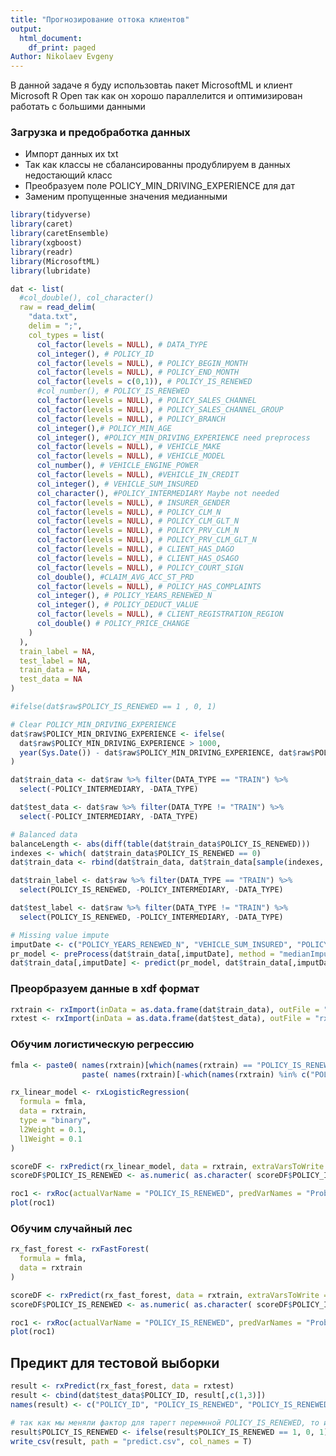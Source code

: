 ```yaml
---
title: "Прогнозирование оттока клиентов"
output:
  html_document:
    df_print: paged
Author: Nikolaev Evgeny
---
```

В данной задаче я буду использовтаь пакет MicrosoftML и клиент Microsoft R Open так как он хорошо параллелится и оптимизирован работать с большими данными

### Загрузка и предобработка данных

* Импорт данных их txt
* Так как классы не сбалансированны продублируем в данных недостающий класс
* Преобразуем поле POLICY_MIN_DRIVING_EXPERIENCE для дат
* Заменим пропущенные значения медианными

```r
library(tidyverse)
library(caret)
library(caretEnsemble)
library(xgboost)
library(readr)
library(MicrosoftML)
library(lubridate)

dat <- list(
  #col_double(), col_character()
  raw = read_delim(
    "data.txt", 
    delim = ";", 
    col_types = list(
      col_factor(levels = NULL), # DATA_TYPE
      col_integer(), # POLICY_ID
      col_factor(levels = NULL), # POLICY_BEGIN_MONTH
      col_factor(levels = NULL), # POLICY_END_MONTH
      col_factor(levels = c(0,1)), # POLICY_IS_RENEWED
      #col_number(), # POLICY_IS_RENEWED
      col_factor(levels = NULL), # POLICY_SALES_CHANNEL
      col_factor(levels = NULL), # POLICY_SALES_CHANNEL_GROUP
      col_factor(levels = NULL), # POLICY_BRANCH
      col_integer(),# POLICY_MIN_AGE
      col_integer(), #POLICY_MIN_DRIVING_EXPERIENCE need preprocess
      col_factor(levels = NULL), # VEHICLE_MAKE
      col_factor(levels = NULL), # VEHICLE_MODEL
      col_number(), # VEHICLE_ENGINE_POWER
      col_factor(levels = NULL), #VEHICLE_IN_CREDIT
      col_integer(), # VEHICLE_SUM_INSURED
      col_character(), #POLICY_INTERMEDIARY Maybe not needed
      col_factor(levels = NULL), # INSURER_GENDER
      col_factor(levels = NULL), # POLICY_CLM_N
      col_factor(levels = NULL), # POLICY_CLM_GLT_N
      col_factor(levels = NULL), # POLICY_PRV_CLM_N
      col_factor(levels = NULL), # POLICY_PRV_CLM_GLT_N
      col_factor(levels = NULL), # CLIENT_HAS_DAGO
      col_factor(levels = NULL), # CLIENT_HAS_OSAGO
      col_factor(levels = NULL), # POLICY_COURT_SIGN
      col_double(), #CLAIM_AVG_ACC_ST_PRD
      col_factor(levels = NULL), # POLICY_HAS_COMPLAINTS
      col_integer(), # POLICY_YEARS_RENEWED_N
      col_integer(), # POLICY_DEDUCT_VALUE
      col_factor(levels = NULL), # CLIENT_REGISTRATION_REGION
      col_double() # POLICY_PRICE_CHANGE
    )
  ),
  train_label = NA,
  test_label = NA,
  train_data = NA,
  test_data = NA
)

#ifelse(dat$raw$POLICY_IS_RENEWED == 1 , 0, 1)

# Clear POLICY_MIN_DRIVING_EXPERIENCE
dat$raw$POLICY_MIN_DRIVING_EXPERIENCE <- ifelse(
  dat$raw$POLICY_MIN_DRIVING_EXPERIENCE > 1000, 
  year(Sys.Date()) - dat$raw$POLICY_MIN_DRIVING_EXPERIENCE, dat$raw$POLICY_MIN_DRIVING_EXPERIENCE
)

dat$train_data <- dat$raw %>% filter(DATA_TYPE == "TRAIN") %>% 
  select(-POLICY_INTERMEDIARY, -DATA_TYPE)

dat$test_data <- dat$raw %>% filter(DATA_TYPE != "TRAIN") %>% 
  select(-POLICY_INTERMEDIARY, -DATA_TYPE)

# Balanced data
balanceLength <- abs(diff(table(dat$train_data$POLICY_IS_RENEWED)))
indexes <- which( dat$train_data$POLICY_IS_RENEWED == 0)
dat$train_data <- rbind(dat$train_data, dat$train_data[sample(indexes, balanceLength, replace = T),])

dat$train_label <- dat$raw %>% filter(DATA_TYPE == "TRAIN") %>% 
  select(POLICY_IS_RENEWED, -POLICY_INTERMEDIARY, -DATA_TYPE)

dat$test_label <- dat$raw %>% filter(DATA_TYPE != "TRAIN") %>% 
  select(POLICY_IS_RENEWED, -POLICY_INTERMEDIARY, -DATA_TYPE)

# Missing value impute
imputDate <- c("POLICY_YEARS_RENEWED_N", "VEHICLE_SUM_INSURED", "POLICY_DEDUCT_VALUE")
pr_model <- preProcess(dat$train_data[,imputDate], method = "medianImpute" )
dat$train_data[,imputDate] <- predict(pr_model, dat$train_data[,imputDate])
```


### Преорбразуем данные в xdf формат

```r
rxtrain <- rxImport(inData = as.data.frame(dat$train_data), outFile = "rxtrain.xdf", overwrite = TRUE)
rxtest <- rxImport(inData = as.data.frame(dat$test_data), outFile = "rxtest.xdf", overwrite = TRUE)
```

### Обучим логистическую регрессию

```r
fmla <- paste0( names(rxtrain)[which(names(rxtrain) == "POLICY_IS_RENEWED")], " ~ ", 
                paste( names(rxtrain)[-which(names(rxtrain) %in% c("POLICY_ID", "POLICY_IS_RENEWED"))], collapse = ' + ' ))

rx_linear_model <- rxLogisticRegression(
  formula = fmla, 
  data = rxtrain, 
  type = "binary", 
  l2Weight = 0.1, 
  l1Weight = 0.1
)

scoreDF <- rxPredict(rx_linear_model, data = rxtrain, extraVarsToWrite = "POLICY_IS_RENEWED")
scoreDF$POLICY_IS_RENEWED <- as.numeric( as.character( scoreDF$POLICY_IS_RENEWED))

roc1 <- rxRoc(actualVarName = "POLICY_IS_RENEWED", predVarNames = "Probability.1", data = scoreDF) 
plot(roc1)
```

### Обучим случайный лес

```r

rx_fast_forest <- rxFastForest(
  formula = fmla, 
  data = rxtrain
)

scoreDF <- rxPredict(rx_fast_forest, data = rxtrain, extraVarsToWrite = "POLICY_IS_RENEWED")
scoreDF$POLICY_IS_RENEWED <- as.numeric( as.character( scoreDF$POLICY_IS_RENEWED))

roc1 <- rxRoc(actualVarName = "POLICY_IS_RENEWED", predVarNames = "Probability.1", data = scoreDF) 
plot(roc1)
```

## Предикт для тестовой выборки

```r
result <- rxPredict(rx_fast_forest, data = rxtest)
result <- cbind(dat$test_data$POLICY_ID, result[,c(1,3)])
names(result) <- c("POLICY_ID", "POLICY_IS_RENEWED", "POLICY_IS_RENEWED_PROBABILITY")

# так как мы меняли фактор для тарегт перемнной POLICY_IS_RENEWED, то и предсказания будут обратные
result$POLICY_IS_RENEWED <- ifelse(result$POLICY_IS_RENEWED == 1, 0, 1)
write_csv(result, path = "predict.csv", col_names = T)
```

